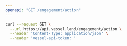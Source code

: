 ```yaml
---
openapi: "GET /engagement/action"
---
```


<RequestExample>

```bash Request
curl --request GET \
  --url https://api.vessel.land/engagement/action \
  --header 'Content-Type: application/json' \
  --header 'vessel-api-token: '
```

</RequestExample>
